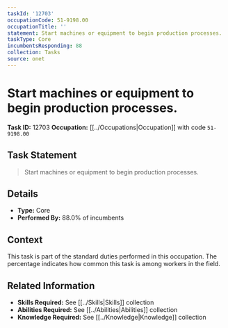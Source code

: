 ```yaml
---
taskId: '12703'
occupationCode: 51-9198.00
occupationTitle: ''
statement: Start machines or equipment to begin production processes.
taskType: Core
incumbentsResponding: 88
collection: Tasks
source: onet
---
```

# Start machines or equipment to begin production processes.

**Task ID:** 12703
**Occupation:** [[../Occupations|Occupation]] with code `51-9198.00`

## Task Statement

> Start machines or equipment to begin production processes.

## Details

- **Type:** Core
- **Performed By:** 88.0% of incumbents

## Context

This task is part of the standard duties performed in this occupation. The percentage indicates how common this task is among workers in the field.

## Related Information

- **Skills Required:** See [[../Skills|Skills]] collection
- **Abilities Required:** See [[../Abilities|Abilities]] collection
- **Knowledge Required:** See [[../Knowledge|Knowledge]] collection
